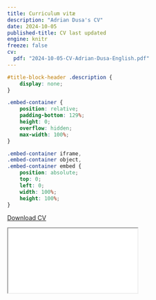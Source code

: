 ```yaml
---
title: Curriculum vitæ
description: "Adrian Dusa's CV"
date: 2024-10-05
published-title: CV last updated
engine: knitr
freeze: false
cv:
  pdf: "2024-10-05-CV-Adrian-Dusa-English.pdf"
---
```


```css
#title-block-header .description {
    display: none;
}
```

```css
.embed-container {
    position: relative;
    padding-bottom: 129%;
    height: 0;
    overflow: hidden;
    max-width: 100%;
}

.embed-container iframe,
.embed-container object,
.embed-container embed {
    position: absolute;
    top: 0;
    left: 0;
    width: 100%;
    height: 100%;
}
```

::: text-center
<a
  class="btn btn-primary cv-download"
  href="2024-10-05-CV-Adrian-Dusa-English.pdf"
  target="_blank"
> <i class="fa-solid fa-file-arrow-down"></i> Download CV </a>
:::

::: embed-container
<iframe src="2024-10-05-CV-Adrian-Dusa-English.pdf">

</iframe>
:::
